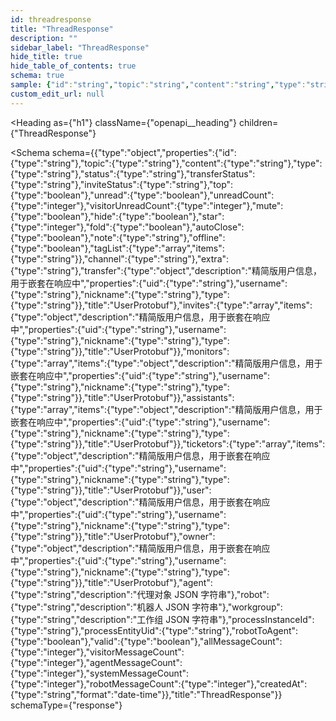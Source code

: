 ```yaml
---
id: threadresponse
title: "ThreadResponse"
description: ""
sidebar_label: "ThreadResponse"
hide_title: true
hide_table_of_contents: true
schema: true
sample: {"id":"string","topic":"string","content":"string","type":"string","status":"string","transferStatus":"string","inviteStatus":"string","top":true,"unread":true,"unreadCount":0,"visitorUnreadCount":0,"mute":true,"hide":true,"star":0,"fold":true,"autoClose":true,"note":"string","offline":true,"tagList":["string"],"channel":"string","extra":"string","transfer":{"uid":"string","username":"string","nickname":"string","type":"string"},"invites":[{"uid":"string","username":"string","nickname":"string","type":"string"}],"monitors":[{"uid":"string","username":"string","nickname":"string","type":"string"}],"assistants":[{"uid":"string","username":"string","nickname":"string","type":"string"}],"ticketors":[{"uid":"string","username":"string","nickname":"string","type":"string"}],"user":{"uid":"string","username":"string","nickname":"string","type":"string"},"owner":{"uid":"string","username":"string","nickname":"string","type":"string"},"agent":"string","robot":"string","workgroup":"string","processInstanceId":"string","processEntityUid":"string","robotToAgent":true,"valid":true,"allMessageCount":0,"visitorMessageCount":0,"agentMessageCount":0,"systemMessageCount":0,"robotMessageCount":0,"createdAt":"2024-07-29T15:51:28.071Z"}
custom_edit_url: null
---
```



<Heading
  as={"h1"}
  className={"openapi__heading"}
  children={"ThreadResponse"}
>
</Heading>





<Schema
  schema={{"type":"object","properties":{"id":{"type":"string"},"topic":{"type":"string"},"content":{"type":"string"},"type":{"type":"string"},"status":{"type":"string"},"transferStatus":{"type":"string"},"inviteStatus":{"type":"string"},"top":{"type":"boolean"},"unread":{"type":"boolean"},"unreadCount":{"type":"integer"},"visitorUnreadCount":{"type":"integer"},"mute":{"type":"boolean"},"hide":{"type":"boolean"},"star":{"type":"integer"},"fold":{"type":"boolean"},"autoClose":{"type":"boolean"},"note":{"type":"string"},"offline":{"type":"boolean"},"tagList":{"type":"array","items":{"type":"string"}},"channel":{"type":"string"},"extra":{"type":"string"},"transfer":{"type":"object","description":"精简版用户信息，用于嵌套在响应中","properties":{"uid":{"type":"string"},"username":{"type":"string"},"nickname":{"type":"string"},"type":{"type":"string"}},"title":"UserProtobuf"},"invites":{"type":"array","items":{"type":"object","description":"精简版用户信息，用于嵌套在响应中","properties":{"uid":{"type":"string"},"username":{"type":"string"},"nickname":{"type":"string"},"type":{"type":"string"}},"title":"UserProtobuf"}},"monitors":{"type":"array","items":{"type":"object","description":"精简版用户信息，用于嵌套在响应中","properties":{"uid":{"type":"string"},"username":{"type":"string"},"nickname":{"type":"string"},"type":{"type":"string"}},"title":"UserProtobuf"}},"assistants":{"type":"array","items":{"type":"object","description":"精简版用户信息，用于嵌套在响应中","properties":{"uid":{"type":"string"},"username":{"type":"string"},"nickname":{"type":"string"},"type":{"type":"string"}},"title":"UserProtobuf"}},"ticketors":{"type":"array","items":{"type":"object","description":"精简版用户信息，用于嵌套在响应中","properties":{"uid":{"type":"string"},"username":{"type":"string"},"nickname":{"type":"string"},"type":{"type":"string"}},"title":"UserProtobuf"}},"user":{"type":"object","description":"精简版用户信息，用于嵌套在响应中","properties":{"uid":{"type":"string"},"username":{"type":"string"},"nickname":{"type":"string"},"type":{"type":"string"}},"title":"UserProtobuf"},"owner":{"type":"object","description":"精简版用户信息，用于嵌套在响应中","properties":{"uid":{"type":"string"},"username":{"type":"string"},"nickname":{"type":"string"},"type":{"type":"string"}},"title":"UserProtobuf"},"agent":{"type":"string","description":"代理对象 JSON 字符串"},"robot":{"type":"string","description":"机器人 JSON 字符串"},"workgroup":{"type":"string","description":"工作组 JSON 字符串"},"processInstanceId":{"type":"string"},"processEntityUid":{"type":"string"},"robotToAgent":{"type":"boolean"},"valid":{"type":"boolean"},"allMessageCount":{"type":"integer"},"visitorMessageCount":{"type":"integer"},"agentMessageCount":{"type":"integer"},"systemMessageCount":{"type":"integer"},"robotMessageCount":{"type":"integer"},"createdAt":{"type":"string","format":"date-time"}},"title":"ThreadResponse"}}
  schemaType={"response"}
>
  
</Schema>
            
